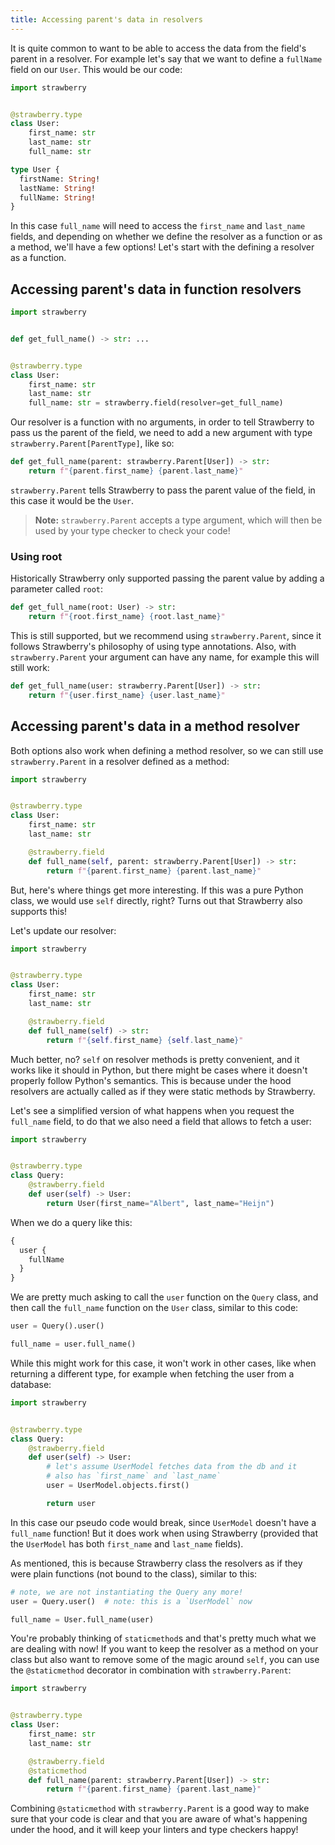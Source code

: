 ```yaml
---
title: Accessing parent's data in resolvers
---
```




It is quite common to want to be able to access the data from the field's parent
in a resolver. For example let's say that we want to define a `fullName` field
on our `User`. This would be our code:

<CodeGrid>

```python
import strawberry


@strawberry.type
class User:
    first_name: str
    last_name: str
    full_name: str
```

```graphql
type User {
  firstName: String!
  lastName: String!
  fullName: String!
}
```

</CodeGrid>

In this case `full_name` will need to access the `first_name` and `last_name`
fields, and depending on whether we define the resolver as a function or as a
method, we'll have a few options! Let's start with the defining a resolver as a
function.

## Accessing parent's data in function resolvers

```python
import strawberry


def get_full_name() -> str: ...


@strawberry.type
class User:
    first_name: str
    last_name: str
    full_name: str = strawberry.field(resolver=get_full_name)
```

Our resolver is a function with no arguments, in order to tell Strawberry to
pass us the parent of the field, we need to add a new argument with type
`strawberry.Parent[ParentType]`, like so:

```python
def get_full_name(parent: strawberry.Parent[User]) -> str:
    return f"{parent.first_name} {parent.last_name}"
```

`strawberry.Parent` tells Strawberry to pass the parent value of the field, in
this case it would be the `User`.

> **Note:** `strawberry.Parent` accepts a type argument, which will then be used
> by your type checker to check your code!

### Using root

Historically Strawberry only supported passing the parent value by adding a
parameter called `root`:

```python
def get_full_name(root: User) -> str:
    return f"{root.first_name} {root.last_name}"
```

This is still supported, but we recommend using `strawberry.Parent`, since it
follows Strawberry's philosophy of using type annotations. Also, with
`strawberry.Parent` your argument can have any name, for example this will still
work:

```python
def get_full_name(user: strawberry.Parent[User]) -> str:
    return f"{user.first_name} {user.last_name}"
```

## Accessing parent's data in a method resolver

Both options also work when defining a method resolver, so we can still use
`strawberry.Parent` in a resolver defined as a method:

```python
import strawberry


@strawberry.type
class User:
    first_name: str
    last_name: str

    @strawberry.field
    def full_name(self, parent: strawberry.Parent[User]) -> str:
        return f"{parent.first_name} {parent.last_name}"
```

But, here's where things get more interesting. If this was a pure Python class,
we would use `self` directly, right? Turns out that Strawberry also supports
this!

Let's update our resolver:

```python
import strawberry


@strawberry.type
class User:
    first_name: str
    last_name: str

    @strawberry.field
    def full_name(self) -> str:
        return f"{self.first_name} {self.last_name}"
```

Much better, no? `self` on resolver methods is pretty convenient, and it works
like it should in Python, but there might be cases where it doesn't properly
follow Python's semantics. This is because under the hood resolvers are actually
called as if they were static methods by Strawberry.

Let's see a simplified version of what happens when you request the `full_name`
field, to do that we also need a field that allows to fetch a user:

```python
import strawberry


@strawberry.type
class Query:
    @strawberry.field
    def user(self) -> User:
        return User(first_name="Albert", last_name="Heijn")
```

When we do a query like this:

```graphql
{
  user {
    fullName
  }
}
```

We are pretty much asking to call the `user` function on the `Query` class, and
then call the `full_name` function on the `User` class, similar to this code:

```python
user = Query().user()

full_name = user.full_name()
```

While this might work for this case, it won't work in other cases, like when
returning a different type, for example when fetching the user from a database:

```python
import strawberry


@strawberry.type
class Query:
    @strawberry.field
    def user(self) -> User:
        # let's assume UserModel fetches data from the db and it
        # also has `first_name` and `last_name`
        user = UserModel.objects.first()

        return user
```

In this case our pseudo code would break, since `UserModel` doesn't have a
`full_name` function! But it does work when using Strawberry (provided that the
`UserModel` has both `first_name` and `last_name` fields).

As mentioned, this is because Strawberry class the resolvers as if they were
plain functions (not bound to the class), similar to this:

```python
# note, we are not instantiating the Query any more!
user = Query.user()  # note: this is a `UserModel` now

full_name = User.full_name(user)
```

You're probably thinking of `staticmethod`s and that's pretty much what we are
dealing with now! If you want to keep the resolver as a method on your class but
also want to remove some of the magic around `self`, you can use the
`@staticmethod` decorator in combination with `strawberry.Parent`:

```python
import strawberry


@strawberry.type
class User:
    first_name: str
    last_name: str

    @strawberry.field
    @staticmethod
    def full_name(parent: strawberry.Parent[User]) -> str:
        return f"{parent.first_name} {parent.last_name}"
```

Combining `@staticmethod` with `strawberry.Parent` is a good way to make sure
that your code is clear and that you are aware of what's happening under the
hood, and it will keep your linters and type checkers happy!
